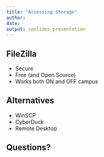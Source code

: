 ```yaml
---
title: "Accessing Storage"
author: 
date: 
output: ioslides_presentation
---
```


## FileZilla

- Secure
- Free (and Open Source)
- Works both ON and OFF campus

## Alternatives

- WinSCP
- CyberDuck
- Remote Desktop

## Questions?